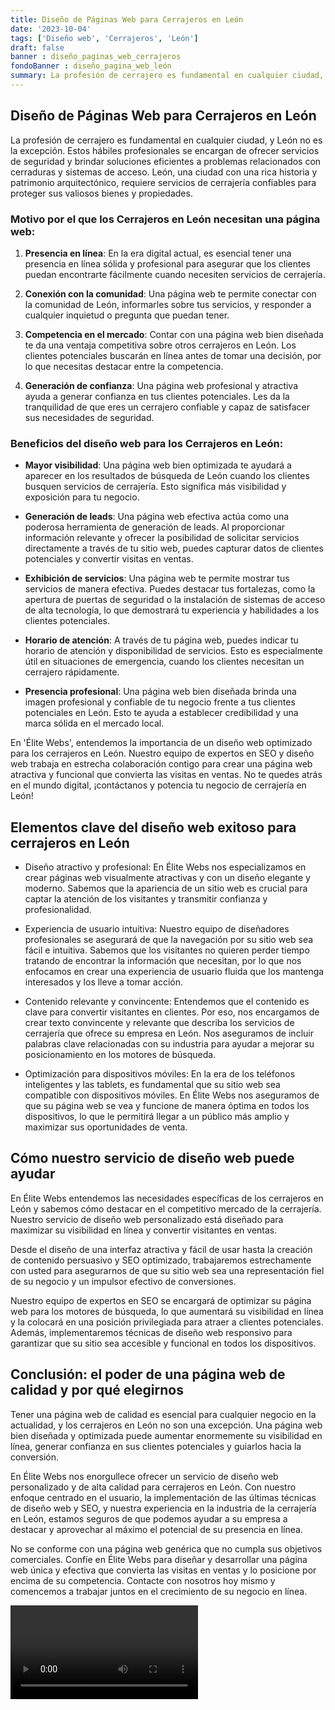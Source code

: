 ```yaml
---
title: Diseño de Páginas Web para Cerrajeros en León
date: '2023-10-04'
tags: ['Diseño web', 'Cerrajeros', 'León']
draft: false
banner : diseño_paginas_web_cerrajeros
fondoBanner : diseño_pagina_web_león
summary: La profesión de cerrajero es fundamental en cualquier ciudad, y León no es la excepción. Estos hábiles profesionales se encargan de ofrecer servicios de seguridad y brindar soluciones eficientes a problemas relacionados con cerraduras y sistemas de acceso. León, una ciudad con una rica historia y patrimonio arquitectónico, requiere servicios de cerrajería confiables para proteger sus valiosos bienes y propiedades.
---
```


## Diseño de Páginas Web para Cerrajeros en León

La profesión de cerrajero es fundamental en cualquier ciudad, y León no es la excepción. Estos hábiles profesionales se encargan de ofrecer servicios de seguridad y brindar soluciones eficientes a problemas relacionados con cerraduras y sistemas de acceso. León, una ciudad con una rica historia y patrimonio arquitectónico, requiere servicios de cerrajería confiables para proteger sus valiosos bienes y propiedades.

### Motivo por el que los Cerrajeros en León necesitan una página web:

1. **Presencia en línea**: En la era digital actual, es esencial tener una presencia en línea sólida y profesional para asegurar que los clientes puedan encontrarte fácilmente cuando necesiten servicios de cerrajería.

2. **Conexión con la comunidad**: Una página web te permite conectar con la comunidad de León, informarles sobre tus servicios, y responder a cualquier inquietud o pregunta que puedan tener.

3. **Competencia en el mercado**: Contar con una página web bien diseñada te da una ventaja competitiva sobre otros cerrajeros en León. Los clientes potenciales buscarán en línea antes de tomar una decisión, por lo que necesitas destacar entre la competencia.

4. **Generación de confianza**: Una página web profesional y atractiva ayuda a generar confianza en tus clientes potenciales. Les da la tranquilidad de que eres un cerrajero confiable y capaz de satisfacer sus necesidades de seguridad.

### Beneficios del diseño web para los Cerrajeros en León:

- **Mayor visibilidad**: Una página web bien optimizada te ayudará a aparecer en los resultados de búsqueda de León cuando los clientes busquen servicios de cerrajería. Esto significa más visibilidad y exposición para tu negocio.

- **Generación de leads**: Una página web efectiva actúa como una poderosa herramienta de generación de leads. Al proporcionar información relevante y ofrecer la posibilidad de solicitar servicios directamente a través de tu sitio web, puedes capturar datos de clientes potenciales y convertir visitas en ventas.

- **Exhibición de servicios**: Una página web te permite mostrar tus servicios de manera efectiva. Puedes destacar tus fortalezas, como la apertura de puertas de seguridad o la instalación de sistemas de acceso de alta tecnología, lo que demostrará tu experiencia y habilidades a los clientes potenciales.

- **Horario de atención**: A través de tu página web, puedes indicar tu horario de atención y disponibilidad de servicios. Esto es especialmente útil en situaciones de emergencia, cuando los clientes necesitan un cerrajero rápidamente.

- **Presencia profesional**: Una página web bien diseñada brinda una imagen profesional y confiable de tu negocio frente a tus clientes potenciales en León. Esto te ayuda a establecer credibilidad y una marca sólida en el mercado local.

En 'Élite Webs', entendemos la importancia de un diseño web optimizado para los cerrajeros en León. Nuestro equipo de expertos en SEO y diseño web trabaja en estrecha colaboración contigo para crear una página web atractiva y funcional que convierta las visitas en ventas. No te quedes atrás en el mundo digital, ¡contáctanos y potencia tu negocio de cerrajería en León!

<GifSeo />

<Cta />

## Elementos clave del diseño web exitoso para cerrajeros en León

- Diseño atractivo y profesional: En Élite Webs nos especializamos en crear páginas web visualmente atractivas y con un diseño elegante y moderno. Sabemos que la apariencia de un sitio web es crucial para captar la atención de los visitantes y transmitir confianza y profesionalidad.

- Experiencia de usuario intuitiva: Nuestro equipo de diseñadores profesionales se asegurará de que la navegación por su sitio web sea fácil e intuitiva. Sabemos que los visitantes no quieren perder tiempo tratando de encontrar la información que necesitan, por lo que nos enfocamos en crear una experiencia de usuario fluida que los mantenga interesados y los lleve a tomar acción.

- Contenido relevante y convincente: Entendemos que el contenido es clave para convertir visitantes en clientes. Por eso, nos encargamos de crear texto convincente y relevante que describa los servicios de cerrajería que ofrece su empresa en León. Nos aseguramos de incluir palabras clave relacionadas con su industria para ayudar a mejorar su posicionamiento en los motores de búsqueda.

- Optimización para dispositivos móviles: En la era de los teléfonos inteligentes y las tablets, es fundamental que su sitio web sea compatible con dispositivos móviles. En Élite Webs nos aseguramos de que su página web se vea y funcione de manera óptima en todos los dispositivos, lo que le permitirá llegar a un público más amplio y maximizar sus oportunidades de venta.

## Cómo nuestro servicio de diseño web puede ayudar

En Élite Webs entendemos las necesidades específicas de los cerrajeros en León y sabemos cómo destacar en el competitivo mercado de la cerrajería. Nuestro servicio de diseño web personalizado está diseñado para maximizar su visibilidad en línea y convertir visitantes en ventas.

Desde el diseño de una interfaz atractiva y fácil de usar hasta la creación de contenido persuasivo y SEO optimizado, trabajaremos estrechamente con usted para asegurarnos de que su sitio web sea una representación fiel de su negocio y un impulsor efectivo de conversiones.

Nuestro equipo de expertos en SEO se encargará de optimizar su página web para los motores de búsqueda, lo que aumentará su visibilidad en línea y la colocará en una posición privilegiada para atraer a clientes potenciales. Además, implementaremos técnicas de diseño web responsivo para garantizar que su sitio sea accesible y funcional en todos los dispositivos.

## Conclusión: el poder de una página web de calidad y por qué elegirnos

Tener una página web de calidad es esencial para cualquier negocio en la actualidad, y los cerrajeros en León no son una excepción. Una página web bien diseñada y optimizada puede aumentar enormemente su visibilidad en línea, generar confianza en sus clientes potenciales y guiarlos hacia la conversión.

En Élite Webs nos enorgullece ofrecer un servicio de diseño web personalizado y de alta calidad para cerrajeros en León. Con nuestro enfoque centrado en el usuario, la implementación de las últimas técnicas de diseño web y SEO, y nuestra experiencia en la industria de la cerrajería en León, estamos seguros de que podemos ayudar a su empresa a destacar y aprovechar al máximo el potencial de su presencia en línea.

No se conforme con una página web genérica que no cumpla sus objetivos comerciales. Confíe en Élite Webs para diseñar y desarrollar una página web única y efectiva que convierta las visitas en ventas y lo posicione por encima de su competencia. Contacte con nosotros hoy mismo y comencemos a trabajar juntos en el crecimiento de su negocio en línea.

<Video />

<CtaBot job='Cerrajeros' city='León'/>

<Gmaps query='León+españa+maps' />